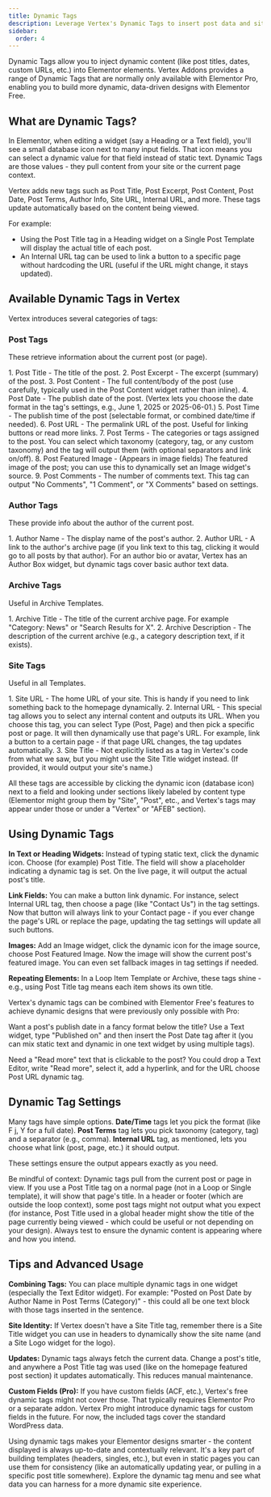 ```yaml
---
title: Dynamic Tags
description: Leverage Vertex's Dynamic Tags to insert post data and site information (title, dates, author, etc.) into Elementor designs dynamically.
sidebar:
  order: 4
---
```


Dynamic Tags allow you to inject dynamic content (like post titles, dates, custom URLs, etc.) into Elementor elements. Vertex Addons provides a range of Dynamic Tags that are normally only available with Elementor Pro, enabling you to build more dynamic, data-driven designs with Elementor Free.

## What are Dynamic Tags?

In Elementor, when editing a widget (say a Heading or a Text field), you'll see a small database icon next to many input fields. That icon means you can select a dynamic value for that field instead of static text. Dynamic Tags are those values - they pull content from your site or the current page context.

Vertex adds new tags such as Post Title, Post Excerpt, Post Content, Post Date, Post Terms, Author Info, Site URL, Internal URL, and more. These tags update automatically based on the content being viewed.

For example:

- Using the Post Title tag in a Heading widget on a Single Post Template will display the actual title of each post.
- An Internal URL tag can be used to link a button to a specific page without hardcoding the URL (useful if the URL might change, it stays updated).

## Available Dynamic Tags in Vertex

Vertex introduces several categories of tags:

### Post Tags

These retrieve information about the current post (or page).

<Steps>
1. Post Title - The title of the post.
2. Post Excerpt - The excerpt (summary) of the post.
3. Post Content - The full content/body of the post (use carefully, typically used in the Post Content widget rather than inline).
4. Post Date - The publish date of the post. (Vertex lets you choose the date format in the tag's settings, e.g., June 1, 2025 or 2025-06-01.)
5. Post Time - The publish time of the post (selectable format, or combined date/time if needed).
6. Post URL - The permalink URL of the post. Useful for linking buttons or read more links.
7. Post Terms - The categories or tags assigned to the post. You can select which taxonomy (category, tag, or any custom taxonomy) and the tag will output them (with optional separators and link on/off).
8. Post Featured Image - (Appears in image fields) The featured image of the post; you can use this to dynamically set an Image widget's source.
9. Post Comments - The number of comments text. This tag can output "No Comments", "1 Comment", or "X Comments" based on settings.
</Steps>

### Author Tags

These provide info about the author of the current post.

<Steps>
1. Author Name - The display name of the post's author.
2. Author URL - A link to the author's archive page (if you link text to this tag, clicking it would go to all posts by that author).
For an author bio or avatar, Vertex has an Author Box widget, but dynamic tags cover basic author text data.
</Steps>

### Archive Tags

Useful in Archive Templates.

<Steps>
1. Archive Title - The title of the current archive page. For example "Category: News" or "Search Results for X".
2. Archive Description - The description of the current archive (e.g., a category description text, if it exists).
</Steps>

### Site Tags

Useful in all Templates.

<Steps>
1. Site URL - The home URL of your site. This is handy if you need to link something back to the homepage dynamically.
2. Internal URL - This special tag allows you to select any internal content and outputs its URL. When you choose this tag, you can select Type (Post, Page) and then pick a specific post or page. It will then dynamically use that page's URL. For example, link a button to a certain page - if that page URL changes, the tag updates automatically.
3. Site Title - Not explicitly listed as a tag in Vertex's code from what we saw, but you might use the Site Title widget instead. (If provided, it would output your site's name.)
</Steps>

All these tags are accessible by clicking the dynamic icon (database icon) next to a field and looking under sections likely labeled by content type (Elementor might group them by "Site", "Post", etc., and Vertex's tags may appear under those or under a "Vertex" or "AFEB" section).

## Using Dynamic Tags

**In Text or Heading Widgets:** Instead of typing static text, click the dynamic icon. Choose (for example) Post Title. The field will show a placeholder indicating a dynamic tag is set. On the live page, it will output the actual post's title.

**Link Fields:** You can make a button link dynamic. For instance, select Internal URL tag, then choose a page (like "Contact Us") in the tag settings. Now that button will always link to your Contact page - if you ever change the page's URL or replace the page, updating the tag settings will update all such buttons.

**Images:** Add an Image widget, click the dynamic icon for the image source, choose Post Featured Image. Now the image will show the current post's featured image. You can even set fallback images in tag settings if needed.

**Repeating Elements:** In a Loop Item Template or Archive, these tags shine - e.g., using Post Title tag means each item shows its own title.

Vertex's dynamic tags can be combined with Elementor Free's features to achieve dynamic designs that were previously only possible with Pro:

Want a post's publish date in a fancy format below the title? Use a Text widget, type "Published on" and then insert the Post Date tag after it (you can mix static text and dynamic in one text widget by using multiple tags).

Need a "Read more" text that is clickable to the post? You could drop a Text Editor, write "Read more", select it, add a hyperlink, and for the URL choose Post URL dynamic tag.

## Dynamic Tag Settings

Many tags have simple options. **Date/Time** tags let you pick the format (like F j, Y for a full date). **Post Terms** tag lets you pick taxonomy (category, tag) and a separator (e.g., comma). **Internal URL** tag, as mentioned, lets you choose what link (post, page, etc.) it should output.

These settings ensure the output appears exactly as you need.

<Aside type="caution">Be mindful of context: Dynamic tags pull from the current post or page in view. If you use a Post Title tag on a normal page (not in a Loop or Single template), it will show that page's title. In a header or footer (which are outside the loop context), some post tags might not output what you expect (for instance, Post Title used in a global header might show the title of the page currently being viewed - which could be useful or not depending on your design). Always test to ensure the dynamic content is appearing where and how you intend.</Aside>

## Tips and Advanced Usage

**Combining Tags:** You can place multiple dynamic tags in one widget (especially the Text Editor widget). For example: "Posted on Post Date by Author Name in Post Terms (Category)" - this could all be one text block with those tags inserted in the sentence.

**Site Identity:** If Vertex doesn't have a Site Title tag, remember there is a Site Title widget you can use in headers to dynamically show the site name (and a Site Logo widget for the logo).

**Updates:** Dynamic tags always fetch the current data. Change a post's title, and anywhere a Post Title tag was used (like on the homepage featured post section) it updates automatically. This reduces manual maintenance.

**Custom Fields (Pro):** If you have custom fields (ACF, etc.), Vertex's free dynamic tags might not cover those. That typically requires Elementor Pro or a separate addon. Vertex Pro might introduce dynamic tags for custom fields in the future. For now, the included tags cover the standard WordPress data.

Using dynamic tags makes your Elementor designs smarter - the content displayed is always up-to-date and contextually relevant. It's a key part of building templates (headers, singles, etc.), but even in static pages you can use them for consistency (like an automatically updating year, or pulling in a specific post title somewhere). Explore the dynamic tag menu and see what data you can harness for a more dynamic site experience.

